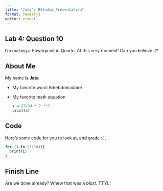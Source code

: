 ```yaml
---
title: "Jata's RStudio_Presentation"
format: revealjs
editor: visual
---
```


## Lab 4: Question 10

I'm making a Powerpoint in Quarto. At this very moment! Can you believe it?

## About Me

My name is **Jata**

-   My favorite word: Bihebdomadaire

-   My favorite math equation:

    ```r
    x = 87/34 * 2 **2
    print(x)
    ```

## Code

Here's some code for you to look at, and grade :( .

```r
for (i in (1:10)){
  print(i)
}
```

## Finish Line

Are we done already? Whew that was a *blast*. TTYL!
